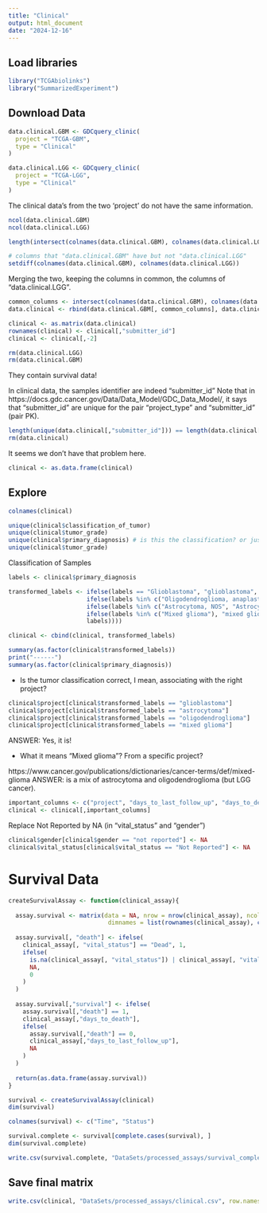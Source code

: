 ```yaml
---
title: "Clinical"
output: html_document
date: "2024-12-16"
---
```



## Load libraries
```r

library("TCGAbiolinks")
library("SummarizedExperiment")
```


## Download Data
```r

data.clinical.GBM <- GDCquery_clinic(
  project = "TCGA-GBM", 
  type = "Clinical"
)

data.clinical.LGG <- GDCquery_clinic(
  project = "TCGA-LGG", 
  type = "Clinical"
)
```



The clinical data's from the two 'project' do not have the same information.
```r

ncol(data.clinical.GBM)
ncol(data.clinical.LGG)

length(intersect(colnames(data.clinical.GBM), colnames(data.clinical.LGG)))

# columns that "data.clinical.GBM" have but not "data.clinical.LGG"
setdiff(colnames(data.clinical.GBM), colnames(data.clinical.LGG))
```




Merging the two, keeping the columns in common, the columns of "data.clinical.LGG".
```r

common_columns <- intersect(colnames(data.clinical.GBM), colnames(data.clinical.LGG))
data.clinical <- rbind(data.clinical.GBM[, common_columns], data.clinical.LGG[, common_columns])

clinical <- as.matrix(data.clinical)
rownames(clinical) <- clinical[,"submitter_id"]
clinical <- clinical[,-2]

rm(data.clinical.LGG)
rm(data.clinical.GBM)
```
They contain survival data!


In clinical data, the samples identifier are indeed "submitter_id"
Note that in https://docs.gdc.cancer.gov/Data/Data_Model/GDC_Data_Model/, it says that "submitter_id" are unique for the pair "project_type" and "submitter_id" (pair PK).
```r

length(unique(data.clinical[,"submitter_id"])) == length(data.clinical[,"submitter_id"])
rm(data.clinical)
```
It seems we don't have that problem here.


```r

clinical <- as.data.frame(clinical)
```


## Explore

```r

colnames(clinical)

unique(clinical$classification_of_tumor)
unique(clinical$tumor_grade)
unique(clinical$primary_diagnosis) # is this the classification? or just rely on the project?
unique(clinical$tumor_grade)
```



Classification of Samples
```r
labels <- clinical$primary_diagnosis

transformed_labels <- ifelse(labels == "Glioblastoma", "glioblastoma",
                      ifelse(labels %in% c("Oligodendroglioma, anaplastic", "Oligodendroglioma, NOS"), "oligodendroglioma",
                      ifelse(labels %in% c("Astrocytoma, NOS", "Astrocytoma, anaplastic"), "astrocytoma",
                      ifelse(labels %in% c("Mixed glioma"), "mixed glioma",
                      labels))))

clinical <- cbind(clinical, transformed_labels)
```


```r

summary(as.factor(clinical$transformed_labels))
print("------")
summary(as.factor(clinical$primary_diagnosis))
```




- Is the tumor classification correct, I mean, associating with the right project?
```r

clinical$project[clinical$transformed_labels == "glioblastoma"]
clinical$project[clinical$transformed_labels == "astrocytoma"]
clinical$project[clinical$transformed_labels == "oligodendroglioma"]
clinical$project[clinical$transformed_labels == "mixed glioma"]
```
ANSWER: Yes, it is!


- What it means "Mixed glioma"? From a specific project? 

https://www.cancer.gov/publications/dictionaries/cancer-terms/def/mixed-glioma 
ANSWER: is a mix of astrocytoma and oligodendroglioma (but LGG cancer).


```r

important_columns <- c("project", "days_to_last_follow_up", "days_to_death", "age_at_index", "vital_status", "gender", "primary_diagnosis", "transformed_labels")
clinical <- clinical[,important_columns]
```


Replace Not Reported by NA (in "vital_status" and "gender") 
```r

clinical$gender[clinical$gender == "not reported"] <- NA
clinical$vital_status[clinical$vital_status == "Not Reported"] <- NA
```




# Survival Data
```r

createSurvivalAssay <- function(clinical_assay){
  
  assay.survival <- matrix(data = NA, nrow = nrow(clinical_assay), ncol = 2,
                            dimnames = list(rownames(clinical_assay), c("survival", "death")))
  
  assay.survival[, "death"] <- ifelse(
    clinical_assay[, "vital_status"] == "Dead", 1,
    ifelse(
      is.na(clinical_assay[, "vital_status"]) | clinical_assay[, "vital_status"] == "Not Reported",
      NA,
      0
    )
  )
  
  assay.survival[,"survival"] <- ifelse(
    assay.survival[,"death"] == 1, 
    clinical_assay[,"days_to_death"],
    ifelse(
      assay.survival[,"death"] == 0,
      clinical_assay[,"days_to_last_follow_up"],
      NA
    )
  )
  
  return(as.data.frame(assay.survival))
}

```

```r

survival <- createSurvivalAssay(clinical)
dim(survival)
```
```r
colnames(survival) <- c("Time", "Status")
```

```r

survival.complete <- survival[complete.cases(survival), ]
dim(survival.complete)
```

```r
write.csv(survival.complete, "DataSets/processed_assays/survival_complete.csv", row.names = TRUE)
```

## Save final matrix
```r

write.csv(clinical, "DataSets/processed_assays/clinical.csv", row.names = TRUE)
```

